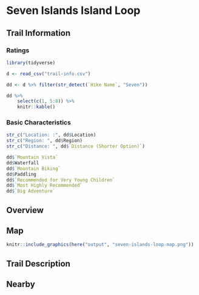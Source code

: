 # Seven Islands Island Loop

## Trail Information

### Ratings

```r
library(tidyverse)

d <- read_csv("trail-info.csv")

dd <- d %>% filter(str_detect(`Hike Name`, "Seven"))

dd %>% 
    select(c(1, 5:8)) %>% 
    knitr::kable()
```

### Basic Characteristics

```r
str_c("Location: :", dd$Location)
str_c("Region: ", dd$Region)
str_c("Distance: ", dd$`Distance (Shorter Option)`)
```

```r
dd$`Mountain Vista`
dd$Waterfall
dd$`Mountain Biking`
dd$Paddling
dd$`Recommended for Very Young Children`
dd$`Most Highly Recommended`
dd$`Big Adventure`
```

## Overview

## Map

```r
knitr::include_graphics(here("output", "seven-islands-loop-map.png"))
```

## Trail Description

## Nearby
